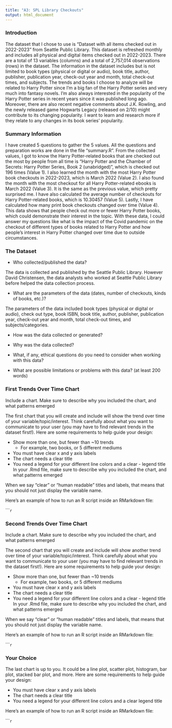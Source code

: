 ```yaml
---
title: "A3: SPL Library Checkouts"
output: html_document
---
```


### Introduction

The dataset that I chose to use is "Dataset with all items checked out in 2022-2023" from Seattle Public Library. This dataset is refreshed monthly and includes all physical and digital items checked out in 2022-2023. There are a total of 13 variables (columns) and a total of 2,757,014 observations (rows) in the dataset. The information in the dataset includes but is not limited to book types (physical or digital or audio), book title, author, publisher, publication year, check-out year and month, total check-out times, and subjects. The trends and books I choose to analyze will be related to Harry Potter since I'm a big fan of the Harry Potter series and very much into fantasy novels. I'm also always interested in the popularity of the Harry Potter series in recent years since it was published long ago. Moreover, there are also recent negative comments about J.K. Rowling, and the newly released game Hogwarts Legacy (released on 2/10) might contribute to its changing popularity. I want to learn and research more if they relate to any changes in its book series' popularity.

### Summary Information

I have created 5 questions to gather the 5 values. All the questions and preparation works are done in the file "summary.R". From the collected values, I got to know the Harry Potter-related books that are checked out the most by people from all time is "Harry Potter and the Chamber of Secrets: Harry Potter Series, Book 2 (unabridged)", which is checked out 196 times (Value 1). I also learned the month with the most Harry Potter book checkouts in 2022-2023, which is March 2022 (Value 2). I also found the month with the most checkout for all Harry Potter-related ebooks is March 2022 (Value 3). It is the same as the previous value, which pretty surprised me. I have also calculated the average number of checkouts for Harry Potter-related books, which is 10.30457 (Value 5). Lastly, I have calculated how many print book checkouts changed over time (Value 4). This data shows that people check out more or fewer Harry Potter books, which could demonstrate their interest in the topic. With these data, I could answer my questions like what is the impact of the Covid pandemic on the checkout of different types of books related to Harry Potter and how people's interest in Harry Potter changed over time due to outside circumstances.


### The Dataset

- Who collected/published the data?

The data is collected and published by the Seattle Public Library. However David Christensen, the data analysts who worked at Seattle Public Library before helped the data collection process.

- What are the parameters of the data (dates, number of checkouts, kinds of books, etc.)?

The parameters of the data included book types (physical or digital or audio), check out type, book ISBN, book title, author, publisher, publication year, check-out year and month, total check-out times, and subjects/categories.

- How was the data collected or generated?  



- Why was the data collected?
- What, if any, ethical questions do you need to consider when working with this data?  
- What are possible limitations or problems with this data?   (at least 200 words)


### First Trends Over Time Chart

Include a chart. Make sure to describe why you included the chart, and what patterns emerged

The first chart that you will create and include will show the trend over time of your variable/topic/interest. Think carefully about what you want to communicate to your user (you may have to find relevant trends in the dataset first!). Here are some requirements to help guide your design:

- Show more than one, but fewer than ~10 trends
  - For example, two books, or 5 different mediums
- You must have clear x and y axis labels
- The chart needs a clear title 
- You need a legend for your different line colors and a clear - legend title
In your .Rmd file, make sure to describe why you included the chart, and what patterns emerged

When we say "clear" or "human readable" titles and labels, that means that you should not just display the variable name.

Here's an example of how to run an R script inside an RMarkdown file:

``````r
```

### Second Trends Over Time Chart

Include a chart. Make sure to describe why you included the chart, and what patterns emerged

The second chart that you will create and include will show another trend over time of your variable/topic/interest. Think carefully about what you want to communicate to your user (you may have to find relevant trends in the dataset first!). Here are some requirements to help guide your design:

- Show more than one, but fewer than ~10 trends
  - For example, two books, or 5 different mediums
- You must have clear x and y axis labels
- The chart needs a clear title 
- You need a legend for your different line colors and a clear - legend title
In your .Rmd file, make sure to describe why you included the chart, and what patterns emerged

When we say "clear" or "human readable" titles and labels, that means that you should not just display the variable name.

Here's an example of how to run an R script inside an RMarkdown file:

``````r
```

### Your Choice

The last chart is up to you. It could be a line plot, scatter plot, histogram, bar plot, stacked bar plot, and more. Here are some requirements to help guide your design:

- You must have clear x and y axis labels
- The chart needs a clear title 
- You need a legend for your different line colors and a clear legend title

Here's an example of how to run an R script inside an RMarkdown file:

``````r
```



